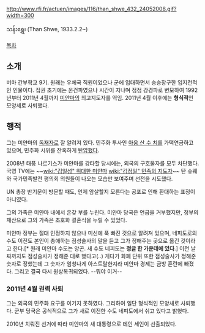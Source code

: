 http://www.rfi.fr/actuen/images/116/than_shwe_432_24052008.gif?width=300

သန်းရွှေ၊ (Than Shwe, 1933.2.2~)

[[목차]]
== 소개 ==
버마 간부학교 9기.
원래는 우체국 직원이었으나 군에 입대하면서 승승장구한 입지전적인 인물이다.
집권 초기에는 온건파였으나 시간이 지나며 점점 강경파로 변모하여 1992년부터 2011년 4월까지 [[미얀마]]의 최고지도자를 역임. 2011년 4월 이후에는 '''형식적'''인 모양세로 사퇴했다.

== 행적 ==
그는 미얀마의 [[독재자]]로 잘 알려져 있다. 민주화 투사인 [[아웅 산 수 치]]를 가택연금하고 있으며, 민주화 시위를 잔혹하게 [[탄압]]했다.

2008년 태풍 나르기스가 미얀마를 강타할 당시에는, 외국의 구호물자를 모두 차단했다. 국영 TV에는 ~~[[wiki:"김일성" 위대한 미얀마]] [[wiki:"김정일" 민족의 지도자]]~~ 탄 슈웨와 국가민족발전 평의회 의원들이 나오는 모습만 보여주며 선전을 시도했다.

UN 총장 반기문이 방문할 때도, 언제 암살할지 모른다는 공포로 인해 환대하는 표정이 아니였다.

그의 가족은 미얀마 내에서 온갖 부를 누린다. 미얀마 당국은 언급을 거부했지만, 정부의 재산으로 그의 가족은 초호화 결혼식을 누릴 수 있었다.

미얀마 정부는 절대 인정하지 않으나 미신에 푹 빠진 것으로 알려져 있으며, 네피도로의 수도 이전도 본인이 총애하는 점성술사의 말을 듣고 그가 정해주는 곳으로 옮긴 것이라고 한다.[* 원래 미얀마 수도는 양곤. 새 수도 네피도는 '''정글 한 가운데에 있다'''.] 이전 날짜까지도 점성술사가 정해준 대로 했다고(..) 게다가 화폐 단위 또한 점성술사가 정해준 숫자로 정했는데 그 숫자가 엄청나게 아스트랄한지라 미얀마 경제는 금방 혼란에 빠졌다. 그리고 결국 다시 원상복귀되었다. --뭐야 이거--

=== 2011년 4월 권력 사퇴 ===
그는 외국의 민주화 요구를 이기지 못하였다. 그리하여 일단 형식적인 모양새로 사퇴했다. 군부 당국은 공식적으로 그가 새로 이전한 수도 네피도에서 쉬고 있다고 밝혔다.

2010년 치뤄진 선거에 따라 미얀마의 새 대통령으로 테인 세인이 선출되었다.  
